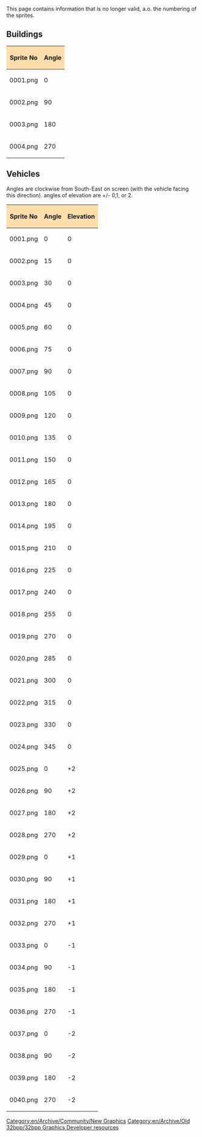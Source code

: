 {{en/Outdated}}
This page contains information that is no longer valid, a.o. the numbering of the sprites.

== Buildings ==
{| border=2
!style="background:#ffdead;" |Sprite No
!style="background:#ffdead;" |Angle
|-
|0001.png
|0
|-
|0002.png
|90
|-
|0003.png
|180
|-
|0004.png
|270
|}
== Vehicles ==

Angles are clockwise from South-East on screen (with the vehicle facing this direction). angles of elevation are +/- 0,1, or 2.

{| border=2
!style="background:#ffdead;" |Sprite No
!style="background:#ffdead;" |Angle
!style="background:#ffdead;" |Elevation
|-
|0001.png
|0
|0
|-
|0002.png
|15
|0
|-
|0003.png
|30
|0
|-
|0004.png
|45
|0
|-
|0005.png
|60
|0
|-
|0006.png
|75
|0
|-
|0007.png
|90
|0
|-
|0008.png
|105
|0
|-
|0009.png
|120
|0
|-
|0010.png
|135
|0
|-
|0011.png
|150
|0
|-
|0012.png
|165
|0
|-
|0013.png
|180
|0
|-
|0014.png
|195
|0
|-
|0015.png
|210
|0
|-
|0016.png
|225
|0
|-
|0017.png
|240
|0
|-
|0018.png
|255
|0
|-
|0019.png
|270
|0
|-
|0020.png
|285
|0
|-
|0021.png
|300
|0
|-
|0022.png
|315
|0
|-
|0023.png
|330
|0
|-
|0024.png
|345
|0
|-
|0025.png
|0
| +2
|-
|0026.png
|90
| +2
|-
|0027.png
|180
| +2
|-
|0028.png
|270
| +2
|-
|0029.png
|0
| +1
|-
|0030.png
|90
| +1
|-
|0031.png
|180
| +1
|-
|0032.png
|270
| +1
|-
|0033.png
|0
| -1
|-
|0034.png
|90
| -1
|-
|0035.png
|180
| -1
|-
|0036.png
|270
| -1
|-
|0037.png
|0
| -2
|-
|0038.png
|90
| -2
|-
|0039.png
|180
| -2
|-
|0040.png
|270
| -2
|}


{{en/Archive/Old 32bpp/Navbox Graphics Development}}

[[Category:en/Archive/Community/New Graphics]][[Category:en/Archive/Old 32bpp/32bpp Graphics Developer resources]]